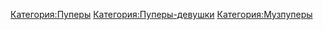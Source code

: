 
{{DISPLAYTITLE:красный свитер}}

{{Инфобокс для пуперов
|title2=красный свитер
|другие_ники=
|image3=
|сферы_творчества=RYTP
|год_начала=2017
|image4=Пример
|имя_фамилия=
|дата_рождения=13 января
|место_проживания=
|ссылки=
*[https://www.youtube.com/channel/UCuwF121nEqJompPKyL8qB7w/videos YouTube]
*[https://vk.com/krasnqi Группа ВК]
}}
[[Категория:Пуперы]]
[[Категория:Пуперы-девушки]]
[[Категория:Музпуперы]]